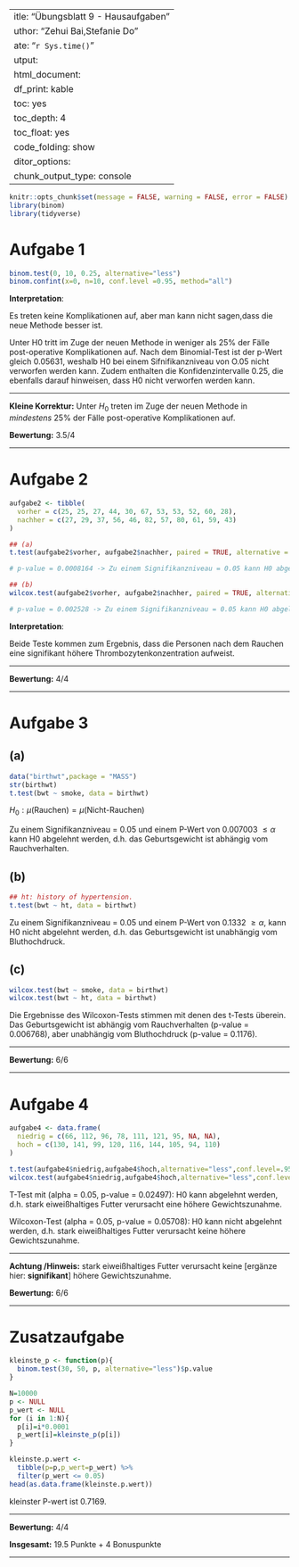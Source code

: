  ---
title: "Übungsblatt 9 - Hausaufgaben"
author: "Zehui Bai,Stefanie Do"
date: "`r Sys.time()`"
output: 
  html_document: 
    df_print: kable
    toc: yes
    toc_depth: 4
    toc_float: yes
    code_folding: show
editor_options:
  chunk_output_type: console
---

```r
knitr::opts_chunk$set(message = FALSE, warning = FALSE, error = FALSE)
library(binom)
library(tidyverse)
```


# Aufgabe 1

```r
binom.test(0, 10, 0.25, alternative="less")
binom.confint(x=0, n=10, conf.level =0.95, method="all")
```


**Interpretation**:

Es treten keine Komplikationen auf, aber man kann nicht sagen,dass die neue Methode besser ist.

Unter H0 tritt im Zuge der neuen Methode in weniger als 25% der Fälle post-operative Komplikationen auf.
Nach dem Binomial-Test ist der p-Wert gleich 0.05631, weshalb H0 bei einem Sifnifikanzniveau von O.05 nicht verworfen werden kann. Zudem enthalten die Konfidenzintervalle 0.25, die ebenfalls darauf hinweisen, dass H0 nicht verworfen werden kann.

---

**Kleine Korrektur:** Unter $H_0$ treten im Zuge der neuen Methode in *mindestens* 25% der Fälle post-operative Komplikationen auf.

**Bewertung:** 3.5/4

---

# Aufgabe 2

```r
aufgabe2 <- tibble(
  vorher = c(25, 25, 27, 44, 30, 67, 53, 53, 52, 60, 28),
  nachher = c(27, 29, 37, 56, 46, 82, 57, 80, 61, 59, 43)
)

## (a)
t.test(aufgabe2$vorher, aufgabe2$nachher, paired = TRUE, alternative = "less")

# p-value = 0.0008164 -> Zu einem Signifikanzniveau = 0.05 kann H0 abgelehnt werden

## (b)
wilcox.test(aufgabe2$vorher, aufgabe2$nachher, paired = TRUE, alternative = "less")

# p-value = 0.002528 -> Zu einem Signifikanzniveau = 0.05 kann H0 abgelehnt werden
```


**Interpretation**:

Beide Teste kommen zum Ergebnis, dass die Personen nach dem Rauchen eine signifikant höhere Thrombozytenkonzentration aufweist.

---

**Bewertung:** 4/4

---

# Aufgabe 3

## (a)

```r
data("birthwt",package = "MASS")
str(birthwt)
t.test(bwt ~ smoke, data = birthwt)
```

$H_0: \mu(\text{Rauchen})=\mu(\text{Nicht-Rauchen})$

Zu einem Signifikanzniveau = 0.05 und einem P-Wert von 0.007003 $\leq \alpha$ kann H0 abgelehnt werden, d.h. das Geburtsgewicht ist abhängig vom Rauchverhalten.


## (b)

```r
## ht: history of hypertension.
t.test(bwt ~ ht, data = birthwt)
```

Zu einem Signifikanzniveau = 0.05 und einem P-Wert von 0.1332 $\geq \alpha$, kann H0 nicht abgelehnt werden, d.h. das Geburtsgewicht ist unabhängig vom Bluthochdruck.

## (c)

```r
wilcox.test(bwt ~ smoke, data = birthwt)
wilcox.test(bwt ~ ht, data = birthwt)
```

Die Ergebnisse des Wilcoxon-Tests stimmen mit denen des t-Tests überein.
Das Geburtsgewicht ist abhängig vom Rauchverhalten (p-value = 0.006768), aber unabhängig vom Bluthochdruck (p-value = 0.1176).

---

**Bewertung:** 6/6

---


# Aufgabe 4

```r
aufgabe4 <- data.frame(
  niedrig = c(66, 112, 96, 78, 111, 121, 95, NA, NA),
  hoch = c(130, 141, 99, 120, 116, 144, 105, 94, 110)
)

t.test(aufgabe4$niedrig,aufgabe4$hoch,alternative="less",conf.level=.95, paired=FALSE)
wilcox.test(aufgabe4$niedrig,aufgabe4$hoch,alternative="less",conf.level=.95, paired=FALSE)
```

T-Test mit (alpha = 0.05, p-value = 0.02497): H0 kann abgelehnt werden, d.h. stark
eiweißhaltiges Futter verursacht eine höhere Gewichtszunahme.

Wilcoxon-Test (alpha = 0.05, p-value = 0.05708): H0 kann nicht abgelehnt werden, d.h. stark
eiweißhaltiges Futter verursacht keine höhere Gewichtszunahme. 

---

**Achtung /Hinweis:** stark eiweißhaltiges Futter verursacht keine [ergänze hier: **signifikant**] höhere Gewichtszunahme.

**Bewertung:** 6/6

---



# Zusatzaufgabe

```r
kleinste_p <- function(p){
  binom.test(30, 50, p, alternative="less")$p.value
}

N=10000
p <- NULL
p_wert <- NULL
for (i in 1:N){
  p[i]=i*0.0001
  p_wert[i]=kleinste_p(p[i])
}

kleinste.p.wert <- 
  tibble(p=p,p_wert=p_wert) %>%   
  filter(p_wert <= 0.05)
head(as.data.frame(kleinste.p.wert))
```

kleinster P-wert ist 0.7169.

---

**Bewertung:** 4/4

**Insgesamt:** 19.5 Punkte + 4 Bonuspunkte

---